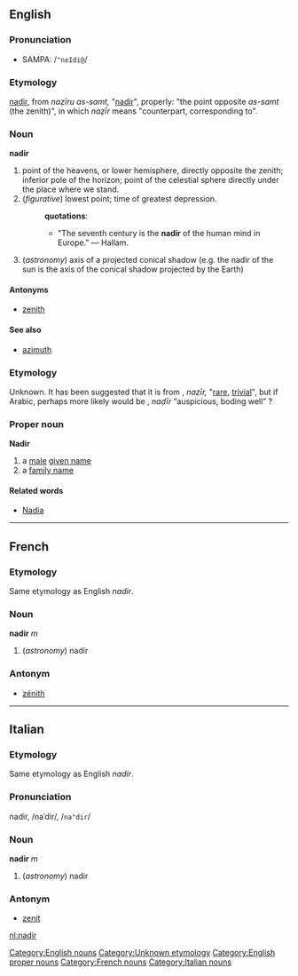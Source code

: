 ==English==
===Pronunciation===
*SAMPA: /<tt>"neIdi@</tt>/
===Etymology===
{{ML.}} [[nadir]], from {{Arab.}} 
{{ARchar|[[نظير اسمت|نَظِيرُ السَّمْت]]}} ''naẓīru as-samt,'' "[[nadir]]", properly: "the point opposite 
{{ARchar|[[سمت|السَمْتُ]]}} ''as-samt'' (the zenith)", in which 
{{ARchar|[[نظير|نَظِير]]}} ''naẓīr'' means "counterpart, corresponding to".

===Noun===
[[Category:English nouns]]
'''nadir'''
#point of the heavens, or lower hemisphere, directly opposite the zenith; inferior pole of the horizon; point of the celestial sphere directly under the place where we stand.
#(''figurative'') lowest point; time of greatest depression.
#:'''quotations''':
#:*"The seventh century is the '''nadir''' of the human mind in Europe." &mdash; Hallam.
#(''astronomy'') axis of a projected conical shadow (e.g. the nadir of the sun is the axis of the conical shadow projected by the Earth)
====Antonyms====
*[[zenith]]

====See also====
* [[azimuth]]

===Etymology===
Unknown.  It has been suggested that it is from {{Arab.}} {{ARchar|[[نزير|نَزِير]]}}, ''nazīr,'' "[[rare]], [[trivial]]", but if Arabic, perhaps more likely would be {{ARchar|[[نذير|نَذِير]]}}, ''naḍīr'' “auspicious, boding well” ?

[[Category:Unknown etymology]]

===Proper noun===
[[Category:English proper nouns]]
'''Nadir'''
# a [[male]] [[given name]]
# a [[family name]]

====Related words====
* [[Nadia]]

----

==French==
===Etymology===
Same etymology as English ''nadir''.
===Noun===
[[Category:French nouns]]
'''nadir''' ''m''

# (''astronomy'') nadir

===Antonym===
*[[zénith]]

----

==Italian==
===Etymology===
Same etymology as English ''nadir''.
===Pronunciation===
nadìr, /naˈdir/, /<tt>na"dir</tt>/
===Noun===
[[Category:Italian nouns]]
'''nadir''' ''m''

# (''astronomy'') nadir

===Antonym===
*[[zenit]]

[[nl:nadir]]